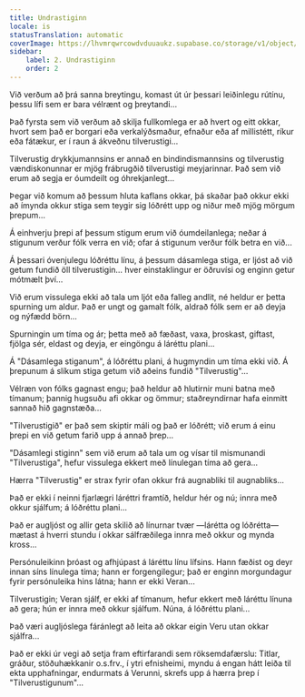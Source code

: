 ```yaml
---
title: Undrastiginn
locale: is
statusTranslation: automatic
coverImage: https://lhvmrqwrcowdvduuaukz.supabase.co/storage/v1/object/public/strapi-uploads/small_cover-tratado-de-psicologia-revolucionaria.webp-5e15e1cec4e0ebebcde5d7fc7565d8fd.webp
sidebar:
    label: 2. Undrastiginn
    order: 2
---
```

Við verðum að þrá sanna breytingu, komast út úr þessari leiðinlegu rútínu, þessu lífi sem er bara vélrænt og þreytandi...

Það fyrsta sem við verðum að skilja fullkomlega er að hvert og eitt okkar, hvort sem það er borgari eða verkalýðsmaður, efnaður eða af millistétt, ríkur eða fátækur, er í raun á ákveðnu tilverustigi...

Tilverustig drykkjumannsins er annað en bindindismannsins og tilverustig vændiskonunnar er mjög frábrugðið tilverustigi meyjarinnar. Það sem við erum að segja er óumdeilt og óhrekjanlegt...

Þegar við komum að þessum hluta kaflans okkar, þá skaðar það okkur ekki að ímynda okkur stiga sem teygir sig lóðrétt upp og niður með mjög mörgum þrepum...

Á einhverju þrepi af þessum stigum erum við óumdeilanlega; neðar á stigunum verður fólk verra en við; ofar á stigunum verður fólk betra en við...

Á þessari óvenjulegu lóðréttu línu, á þessum dásamlega stiga, er ljóst að við getum fundið öll tilverustigin... hver einstaklingur er öðruvísi og enginn getur mótmælt því...

Við erum vissulega ekki að tala um ljót eða falleg andlit, né heldur er þetta spurning um aldur. Það er ungt og gamalt fólk, aldrað fólk sem er að deyja og nýfædd börn...

Spurningin um tíma og ár; þetta með að fæðast, vaxa, þroskast, giftast, fjölga sér, eldast og deyja, er eingöngu á láréttu plani...

Á "Dásamlega stiganum", á lóðréttu plani, á hugmyndin um tíma ekki við. Á þrepunum á slíkum stiga getum við aðeins fundið "Tilverustig"...

Vélræn von fólks gagnast engu; það heldur að hlutirnir muni batna með tímanum; þannig hugsuðu afi okkar og ömmur; staðreyndirnar hafa einmitt sannað hið gagnstæða...

"Tilverustigið" er það sem skiptir máli og það er lóðrétt; við erum á einu þrepi en við getum farið upp á annað þrep...

"Dásamlegi stiginn" sem við erum að tala um og vísar til mismunandi "Tilverustiga", hefur vissulega ekkert með línulegan tíma að gera...

Hærra "Tilverustig" er strax fyrir ofan okkur frá augnabliki til augnabliks...

Það er ekki í neinni fjarlægri láréttri framtíð, heldur hér og nú; innra með okkur sjálfum; á lóðréttu plani...

Það er augljóst og allir geta skilið að línurnar tvær —lárétta og lóðrétta— mætast á hverri stundu í okkar sálfræðilega innra með okkur og mynda kross...

Persónuleikinn þróast og afhjúpast á láréttu línu lífsins. Hann fæðist og deyr innan síns línulega tíma; hann er forgengilegur; það er enginn morgundagur fyrir persónuleika hins látna; hann er ekki Veran...

Tilverustigin; Veran sjálf, er ekki af tímanum, hefur ekkert með láréttu línuna að gera; hún er innra með okkur sjálfum. Núna, á lóðréttu plani...

Það væri augljóslega fáránlegt að leita að okkar eigin Veru utan okkar sjálfra...

Það er ekki úr vegi að setja fram eftirfarandi sem röksemdafærslu: Titlar, gráður, stöðuhækkanir o.s.frv., í ytri efnisheimi, myndu á engan hátt leiða til ekta upphafningar, endurmats á Verunni, skrefs upp á hærra þrep í "Tilverustigunum"...

